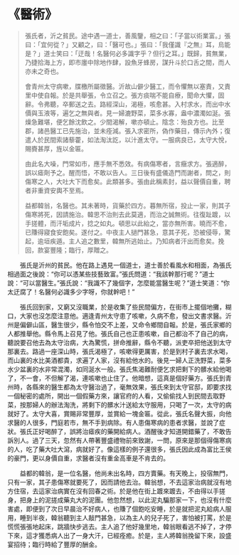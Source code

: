 # 《醫術》

> 張氏者，沂之貧民。途中遇一道士，善風鑒，相之曰：「子當以術業富。」張曰：「宜何從？」又顧之，曰：「醫可也。」張曰：「我僅識『之無』耳，烏能是？」道士笑曰：「迂哉！名醫何必多識字乎？但行之耳。」既歸，貧無業，乃捷拾海上方，即市廛中除地作肆，設魚牙蜂房，謀升斗於口舌之間，而人亦未之奇也。
>
> 會青州太守病嗽，牒檄所屬徵醫。沂故山僻少醫工，而令懼無以塞責，又責里中使自報。於是共舉張，令立召之。張方痰喘不能自療，聞命大懼，固辭。令弗聽，卒郵送之去。路經深山，渴極，咳愈甚。入村求水，而出中水價與玉液等，遍乞之無與者。見一婦漉野菜，菜多水寡，盎中濃濁如涎。張燥急難堪，便乞餘沈飲之。少間渴解，嗽亦頓止。陰念：殆良方也。比至郡，諸邑醫工已先施治，並未痊減。張入求密所，偽作藥目，傳示內外；復遣人於民間索諸藜藿，如法淘汰訖，以汁進太守。一服病良已，太守大悅，賜賚甚厚，旌以金匾。
>
> 由此名大噪，門常如市，應手無不悉效。有病傷寒者，言癥求方。張適醉，誤以瘧劑予之。醒而悟，不敢以告人。三日後有盛儀造門而謝者，問之，則傷寒之人，大吐大下而愈矣。此類甚多。張由此稱素封，益以聲價自重，聘者非重資安輿不至焉。
>
> 益都韓翁，名醫也。其未著時，貨藥於四方。暮無所宿，投止一家，則其子傷寒將死，因請施治。韓思不治則去此莫適，而治之誠無術。往復趾踱，以手搓體，而汗垢成片，捻之如丸。頓思以此紿之，當亦無所害。曉而不愈，已賺得寢食安飽矣。遂付之。中夜主人撾門甚急，意其子死，恐被侵辱，驚起，逾垣疾遁。主人追之數里，韓無所逃始止。乃知病者汗出而愈矣。挽回，款宴豐隆；臨行，厚贈之。

&emsp;&emsp;張氏是沂州的貧民。他在路上遇見一個道士，道士善於看風水和相面，為張氏相過面之後說：“你可以憑某些技藝致富。”張氏問道：“我該幹那行呢？”道士說：“可以當醫生。”張氏說：“我識不了幾個字，怎麼能當醫生呢？”道士笑道：“你太迂腐了！名醫何必識多少字呀，你就幹吧！”

&emsp;&emsp;張氏回到家，又窮又沒職業，於是收集了些民間偏方，在街市上擺個地攤，糊口，大家也沒怎麼注意他。適逢青州太守患了咳嗽，久病不愈，發出文書求醫。沂州是偏僻山區，醫生很少，縣令怕交不上差，又命令鄉間自報。於是，張氏家鄉的人都推舉他。縣令馬上召見了他。張氏自己也正患咳嗽，自己都治不了自己的病，聽說要召他去為太守治病，大為驚慌，拼命推辭，縣令不聽，派吏卒把他送到太守那裏去。路過一座深山時，張氏渴極了，咳嗽得更厲害，於是到村子裏去求水喝，而山裏的水比美酒都貴，求遍了人家，沒有給他水的。後見一婦人正洗野菜，菜多水少盆裏的水非常混濁，如同涎水一般。張氏焦渴難耐便乞求把剩下的髒水給他喝了，不一會，不但解了渴，連咳嗽也止住了。他暗想，這真是個好藥方。張氏到青州時，各縣來的醫生都為太守醫治過了，毫無效果，張氏來到太守官邸，即要求找一個秘密的處所，開出一個假藥方來，讓官府的人看，又偷偷找人到民間去取野菜，按那婦人的辦法淘洗，將剩下的髒水汁送給太守服用，只喝了一次，太守的病就好了。太守大喜，賞賜非常豐厚，並賞給一塊金匾。從此，張氏名聲大振，向他求醫的人很多，門庭若市，無不手到病除。有人患傷寒病的患者求醫，並說了症狀。張氏正好喝醉了，誤將治瘧疾的藥開給病人。酒醒後才知道開錯藥了，不敢告訴別人。過了三天，忽然有人帶著豐盛禮物前來致謝，一問，原來是那個得傷寒病的人，吃了藥大吐大瀉，病就好了。像這樣的例子還很多，張氏因此成為富比王侯的豪門，更以身價自重，求醫者沒有重金高車是不肯去的。

&emsp;&emsp;益都的韓翁，是一位名醫，他尚未出名時，四方賣藥。有天晚上，投宿無門，只有一家，其子患傷寒就要死了，因而請他去治。韓翁想，不去這家治病就沒有地方住宿，去這家治病實在沒有回春之術。於是他在街上踱來踱去，不由得以手搓身，把身上的泥搓成藥丸大的泥團。他忽然想，以此泥丸騙那家一下，也沒有什麼害處，即便到了次日早晨治不好病人，也賺了個飽吃安睡，於是就把泥丸給病人服用，睡到半夜，韓翁聽到主人敲門甚急，以為主人的兒子死了，害怕被打罵，於是慌慌張張地起床，跳牆快步逃去。主人追了他好幾里地，韓翁眼看逃不掉了，才停下來，這才獲悉病人出了一身大汗，已經痊癒。於是，主人將韓翁挽留下來，設盛宴招待；臨行時給了豐厚的酬金。
